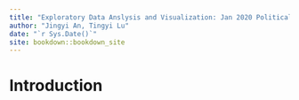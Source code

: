```yaml
--- 
title: "Exploratory Data Anslysis and Visualization: Jan 2020 Political Survey by Pew Research Center"
author: "Jingyi An, Tingyi Lu"
date: "`r Sys.Date()`"
site: bookdown::bookdown_site
---
```


# Introduction

